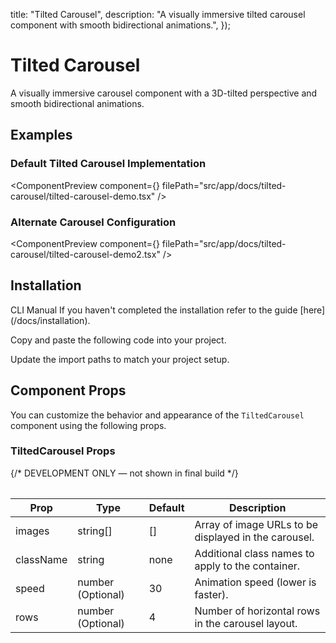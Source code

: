 
  title: "Tilted Carousel",
  description:
    "A visually immersive tilted carousel component with smooth bidirectional animations.",
});

# Tilted Carousel

A visually immersive carousel component with a 3D-tilted perspective and smooth bidirectional animations.

## Examples

### Default Tilted Carousel Implementation

<ComponentPreview
  component={<TiltedCarouselDemo />}
  filePath="src/app/docs/tilted-carousel/tilted-carousel-demo.tsx"
/>

### Alternate Carousel Configuration

<ComponentPreview
  component={<TiltedCarouselDemo2 />}
  filePath="src/app/docs/tilted-carousel/tilted-carousel-demo2.tsx"
/>

## Installation

<Tabs defaultValue="cli">

<TabsList>
  <TabsTrigger value="cli">CLI</TabsTrigger>
  <TabsTrigger value="manual">Manual</TabsTrigger>
</TabsList>

<TabsContent value="cli">
  <InstallationCli value="tilted-carousel" />
</TabsContent>

<TabsContent value="manual">

<Steps>

<Step>
  If you haven't completed the installation refer to the guide [here](/docs/installation).
</Step>

<Step>Copy and paste the following code into your project.</Step>

<CodeBlock filePath="src/content/tilted-carousel.tsx" />

<Step>Update the import paths to match your project setup.</Step>

</Steps>

</TabsContent>

</Tabs>

## Component Props

You can customize the behavior and appearance of the `TiltedCarousel` component using the following props.

### TiltedCarousel Props

<Table data={{
  headers: ["Prop", "Type", "Default", "Description"],
  rows: [
    ["images", "string[]", "[]", "Array of image URLs to be displayed in the carousel."],
    ["className", "string", "(none)", "Additional class names to apply to the carousel container."],
    ["speed", "number (Optional)", "30", "Animation speed in seconds."],
    ["rows", "number (Optional)", "4", "Number of horizontal image rows in the carousel."],
  ],
}}>

{/* DEVELOPMENT ONLY — not shown in final build */}

| Prop      | Type              | Default | Description                                          |
| --------- | ----------------- | ------- | ---------------------------------------------------- |
| images    | string[]          | []      | Array of image URLs to be displayed in the carousel. |
| className | string            | none    | Additional class names to apply to the container.    |
| speed     | number (Optional) | 30      | Animation speed (lower is faster).                   |
| rows      | number (Optional) | 4       | Number of horizontal rows in the carousel layout.    |

</Table>

<PrevNextBtn current="tilted-carousel" />
